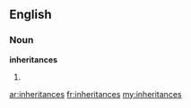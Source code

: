 ==English==

===Noun===
'''inheritances'''

# {{plural of|[[inheritance]]}}

[[ar:inheritances]]
[[fr:inheritances]]
[[my:inheritances]]
